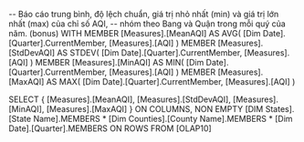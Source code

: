 ﻿-- Báo cáo trung bình, độ lệch chuẩn, giá trị nhỏ nhất (min) và giá trị lớn nhất (max) của chỉ số AQI,
-- nhóm theo Bang và Quận trong mỗi quý của năm. (bonus)
WITH 
MEMBER [Measures].[MeanAQI] AS 
    AVG(
        [Dim Date].[Quarter].CurrentMember,
        [Measures].[AQI]
    )
MEMBER [Measures].[StdDevAQI] AS 
    STDEV(
        [Dim Date].[Quarter].CurrentMember,
        [Measures].[AQI]
    )
MEMBER [Measures].[MinAQI] AS 
    MIN(
        [Dim Date].[Quarter].CurrentMember,
        [Measures].[AQI]
    )
MEMBER [Measures].[MaxAQI] AS 
    MAX(
        [Dim Date].[Quarter].CurrentMember,
        [Measures].[AQI]
    )

SELECT 
{
    [Measures].[MeanAQI],
    [Measures].[StdDevAQI],
    [Measures].[MinAQI],
    [Measures].[MaxAQI]
} ON COLUMNS,
NON EMPTY
    [DIM States].[State Name].MEMBERS
    *
    [Dim Counties].[County Name].MEMBERS
    *
    [Dim Date].[Quarter].MEMBERS
ON ROWS
FROM [OLAP10]